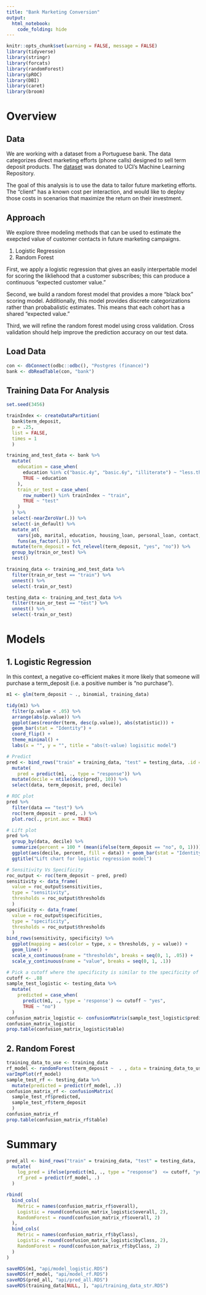 ```yaml
---
title: "Bank Marketing Conversion"
output:
  html_notebook:
    code_folding: hide
---
```


```r
knitr::opts_chunk$set(warning = FALSE, message = FALSE)
library(tidyverse)
library(stringr)
library(forcats)
library(randomForest)
library(pROC)
library(DBI)
library(caret)
library(broom)
```

# Overview

## Data

We are working with a dataset from a Portuguese bank.  The data categorizes direct marketing efforts (phone calls) designed to sell term deposit products.  The [dataset](https://archive.ics.uci.edu/ml/datasets/Bank+Marketing) was donated to UCI's Machine Learning Repository.

The goal of this analysis is to use the data to tailor future marketing efforts.  The "client" has a known cost per interaction, and would like to deploy those costs in scenarios that maximize the return on their investment.

## Approach

We explore three modeling methods that can be used to estimate the exepcted value of customer contacts in future marketing campaigns.  

1. Logistic Regression
2. Random Forest

First, we apply a logistic regression that gives an easily interpertable model for scoring the likliehood that a customer subscribes; this can produce a continuous "expected customer value."

Second, we build a random forest model that provides a more "black box" scoring model.  Additionally, this model provides discrete categorizations rather than probabalistic estimates.  This means that each cohort has a shared "expected value."

Third, we will refine the random forest model using cross validation. Cross validation should help improve the prediction accuracy on our test data.

## Load Data

```r
con <- dbConnect(odbc::odbc(), "Postgres (finance)")
bank <- dbReadTable(con, "bank")
```

## Training Data For Analysis

```r
set.seed(3456)

trainIndex <- createDataPartition(
  bank$term_deposit, 
  p = .25, 
  list = FALSE, 
  times = 1
  )

training_and_test_data <- bank %>%
  mutate(
    education = case_when(
      education %in% c("basic.4y", "basic.6y", "illiterate") ~ "less.than.5.years",
      TRUE ~ education
    ),
    train_or_test = case_when(
      row_number() %in% trainIndex ~ "train",
      TRUE ~ "test"
    )
  ) %>%
  select(-nearZeroVar(.)) %>%
  select(-in_default) %>%
  mutate_at(
    vars(job, marital, education, housing_loan, personal_loan, contact, month, day_of_week, prior_outcome, term_deposit),
    funs(as_factor(.))) %>%
  mutate(term_deposit = fct_relevel(term_deposit, "yes", "no")) %>%
  group_by(train_or_test) %>%
  nest() 

training_data <- training_and_test_data %>%
  filter(train_or_test == "train") %>%
  unnest() %>%
  select(-train_or_test)

testing_data <- training_and_test_data %>%
  filter(train_or_test == "test") %>%
  unnest() %>%
  select(-train_or_test) 
```

# Models

## 1. Logistic Regression

In this context, a negative co-efficient makes it more likely that someone will purchase a term_deposit (i.e. a positive number is "no purchase").

```r
m1 <- glm(term_deposit ~ ., binomial, training_data)

tidy(m1) %>% 
  filter(p.value < .05) %>% 
  arrange(abs(p.value)) %>%
  ggplot(aes(reorder(term, desc(p.value)), abs(statistic))) + 
  geom_bar(stat = "Identity") + 
  coord_flip() +
  theme_minimal() +
  labs(x = "", y = "", title = "abs(t-value) logisitic model")
```


```r
# Predict
pred <- bind_rows("train" = training_data, "test" = testing_data, .id = "data") %>%
  mutate(
    pred = predict(m1, ., type = "response")) %>%
  mutate(decile = ntile(desc(pred), 10)) %>%
  select(data, term_deposit, pred, decile)

# ROC plot
pred %>%
  filter(data == "test") %>%
  roc(term_deposit ~ pred, .) %>%
  plot.roc(., print.auc = TRUE)

# Lift plot
pred %>%
  group_by(data, decile) %>%
  summarize(percent = 100 * (mean(ifelse(term_deposit == "no", 0, 1)))) %>%
  ggplot(aes(decile, percent, fill = data)) + geom_bar(stat = "Identity", position = "dodge") +
  ggtitle("Lift chart for logistic regression model")

# Sensitivity Vs Specificity
roc_output <- roc(term_deposit ~ pred, pred)
sensitivity <- data_frame(
  value = roc_output$sensitivities, 
  type = "sensitivity", 
  thresholds = roc_output$thresholds
  )
specificity <- data_frame(
  value = roc_output$specificities, 
  type = "specificity", 
  thresholds = roc_output$thresholds
  )
bind_rows(sensitivity, specificity) %>%
  ggplot(mapping = aes(color = type, x = thresholds, y = value)) + 
  geom_line() + 
  scale_x_continuous(name = "thresholds", breaks = seq(0, 1, .05)) + 
  scale_y_continuous(name = "value", breaks = seq(0, 1, .1))
```

```r
# Pick a cutoff where the specificity is similar to the specificity of the random forest model, so that you compare sensitivities with similar TNRs.
cutoff <- .88
sample_test_logistic <- testing_data %>%
  mutate(
    predicted = case_when(
      predict(m1, ., type = 'response') <= cutoff ~ "yes",
      TRUE ~ "no")
  )
confusion_matrix_logistic <- confusionMatrix(sample_test_logistic$predicted, sample_test_logistic$term_deposit)
confusion_matrix_logistic
prop.table(confusion_matrix_logistic$table)
```

## 2. Random Forest

```r
training_data_to_use <- training_data 
rf_model <- randomForest(term_deposit ~  . , data = training_data_to_use, ntree = 100, importance = TRUE)
varImpPlot(rf_model)
sample_test_rf <- testing_data %>%
  mutate(predicted = predict(rf_model, .))
confusion_matrix_rf <- confusionMatrix(
  sample_test_rf$predicted, 
  sample_test_rf$term_deposit
  )
confusion_matrix_rf
prop.table(confusion_matrix_rf$table)
```

# Summary


```r
pred_all <- bind_rows("train" = training_data, "test" = testing_data, .id = "data") %>%
  mutate(
    log_pred = ifelse(predict(m1, ., type = "response")  <= cutoff, "yes", "no"),
    rf_pred = predict(rf_model, .)
  )
```

```r
rbind(
  bind_cols(
    Metric = names(confusion_matrix_rf$overall),
    Logistic = round(confusion_matrix_logistic$overall, 2),
    RandomForest = round(confusion_matrix_rf$overall, 2)
  ),
  bind_cols(
    Metric = names(confusion_matrix_rf$byClass),
    Logistic = round(confusion_matrix_logistic$byClass, 2),
    RandomForest = round(confusion_matrix_rf$byClass, 2)
  )
)
```

```r
saveRDS(m1, "api/model_logistic.RDS")
saveRDS(rf_model, "api/model_rf.RDS")
saveRDS(pred_all, "api/pred_all.RDS")
saveRDS(training_data[NULL, ], "api/training_data_str.RDS")
```
